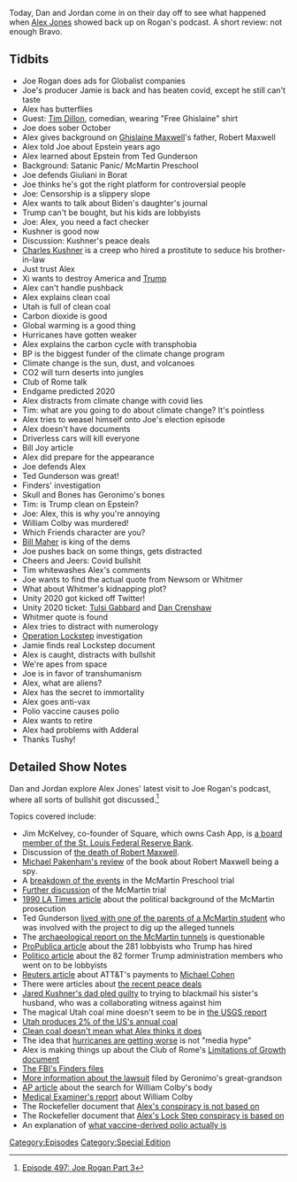 {{DEFAULTSORT:
    #_EPISODE_0497:Third Try's A Charm
}}{{Episode
    | title           = Third Try's A Charm
    | caption         = Listen to this episode on [https://knowledgefight.libsyn.com/497-third-trys-a-charm Libsyn] [https://open.spotify.com/episode/7EVXzeuBxpiKAzXsn4mZgW Spotify], Read the [[Transcript/497: Third Try's A Charm|Unofficial Transcript]]
    | episodeNumber   = 497
    | length          = 03:39:49
    | airDate         = October 30, 2020
    | coverageDate    = October 27, 2020
    | episodeType     = [[:Category:Special Edition|Special Edition]]
    | appearance      = [[Joe Rogan]], [[Jamie]], [[Tim Dillon]], [[Ghislaine Maxwell]], [[Robert Maxwell]], [[Jeffrey Epstein]], [[Ted Gunderson]], [[Rudy Giuliani]], [[Joe Biden]], [[Jared Kushner]], [[Charles Kushner]], [[Xi Jinping]], [[William Colby]], [[Bill Maher]], [[Gavin Newsom]], [[Gretchen Whitmer]], [[Tulsi Gabbard]], [[Dan Crenshaw]]
    | oocDrop         = You wanna know why I'm so crazy? No!
    | previousEpisode = [[496: October 22-23, 2020]]
    | nextEpisode     = [[498: November 7, 2016]]
}}

{{Stub}}

Today, Dan and Jordan come in on their day off to see what happened when [[Alex Jones]] showed back up on Rogan's podcast. A short review: not enough Bravo.

==Tidbits==

*Joe Rogan does ads for Globalist companies
*Joe's producer Jamie is back and has beaten covid, except he still can't taste
*Alex has butterflies
*Guest: [[Tim Dillon]], comedian, wearing "Free Ghislaine" shirt
*Joe does sober October
*Alex gives background on [[Ghislaine Maxwell]]'s father, Robert Maxwell
*Alex told Joe about Epstein years ago
*Alex learned about Epstein from Ted Gunderson
*Background: Satanic Panic/ McMartin Preschool
*Joe defends Giuliani in Borat
*Joe thinks he's got the right platform for controversial people
*Joe: Censorship is a slippery slope
*Alex wants to talk about Biden's daughter's journal
*Trump can't be bought, but his kids are lobbyists
*Joe: Alex, you need a fact checker
*Kushner is good now
*Discussion: Kushner's peace deals
*[[Charles Kushner]] is a creep who hired a prostitute to seduce his brother-in-law
*Just trust Alex
*Xi wants to destroy America and [[Donald Trump|Trump]]
*Alex can't handle pushback
*Alex explains clean coal
*Utah is full of clean coal
*Carbon dioxide is good
*Global warming is a good thing
*Hurricanes have gotten weaker
*Alex explains the carbon cycle with transphobia
*BP is the biggest funder of the climate change program
*Climate change is the sun, dust, and volcanoes
*CO2 will turn deserts into jungles
*Club of Rome talk
*Endgame predicted 2020
*Alex distracts from climate change with covid lies
*Tim: what are you going to do about climate change? It's pointless
*Alex tries to weasel himself onto Joe's election episode
*Alex doesn't have documents
*Driverless cars will kill everyone
*Bill Joy article
*Alex did prepare for the appearance
*Joe defends Alex
*Ted Gunderson was great!
*Finders' investigation
*Skull and Bones has Geronimo's bones
*Tim: is Trump clean on Epstein?
*Joe: Alex, this is why you're annoying
*William Colby was murdered!
*Which Friends character are you?
*[[Bill Maher]] is king of the dems
*Joe pushes back on some things, gets distracted
*Cheers and Jeers: Covid bullshit
*Tim whitewashes Alex's comments
*Joe wants to find the actual quote from Newsom or Whitmer
*What about Whitmer's kidnapping plot?
*Unity 2020 got kicked off Twitter!
*Unity 2020 ticket: [[Tulsi Gabbard]] and [[Dan Crenshaw]]
*Whitmer quote is found
*Alex tries to distract with numerology
*[[Operation Lockstep]] investigation
*Jamie finds real Lockstep document
*Alex is caught, distracts with bullshit
*We're apes from space
*Joe is in favor of transhumanism
*Alex, what are aliens?
*Alex has the secret to immortality
*Alex goes anti-vax
*Polio vaccine causes polio
*Alex wants to retire
*Alex had problems with Adderal
*Thanks Tushy!

==Detailed Show Notes==

Dan and Jordan explore Alex Jones' latest visit to Joe Rogan's podcast, where all sorts of bullshit got discussed.<ref>[https://knowledgefight.com/research/2020/10/30/episode-497-joe-rogan-part-3 Episode 497: Joe Rogan Part 3]</ref>

Topics covered include:

*Jim McKelvey, co-founder of Square, which owns Cash App, is [https://www.stlouisfed.org/about-us/leadership-governance/board-of-directors a board member of the St. Louis Federal Reserve Bank].
*Discussion of [https://www.theguardian.com/us-news/2019/aug/22/the-murky-life-and-death-of-robert-maxwell-and-how-it-shaped-his-daughter-ghislaine the death of Robert Maxwell].
*[https://www.baltimoresun.com/news/bs-xpm-2002-12-08-0212110428-story.html Michael Pakenham's review] of the book about Robert Maxwell being a spy.
*A [https://web.archive.org/web/20040215191237/http://www.crimelibrary.com/criminal_mind/psychology/mcmartin_daycare/5.html?sect=19 breakdown of the events] in the McMartin Preschool trial
*[http://law2.umkc.edu/faculty/projects/ftrials/mcmartin/mcmartinaccount.html Further discussion] of the McMartin trial
*[https://www.latimes.com/archives/la-xpm-1990-05-06-op-35-story.html 1990 LA Times article] about the political background of the McMartin prosecution
*Ted Gunderson [http://rigorousintuition.blogspot.com/2005/07/interview-with-jackie-mcgauley-part_19.html lived with one of the parents of a McMartin student] who was involved with the project to dig up the alleged tunnels
*The [https://mds.marshall.edu/cgi/viewcontent.cgi?article=1006&context=psychology_faculty&httpsredir=1&referer=https%3A%2F%2Fwww.google.com%2F archaeological report on the McMartin tunnels] is questionable
*[https://www.propublica.org/article/we-found-a-staggering-281-lobbyists-whove-worked-in-the-trump-administration ProPublica article] about the 281 lobbyists who Trump has hired
*[https://www.politico.com/news/2020/07/08/trump-administration-veteranslobbying-348273 Politico article] about the 82 former Trump administration members who went on to be lobbyists
*[https://www.reuters.com/article/us-usa-trump-daniels-at-t-exclusive/att-ceo-we-made-big-mistake-hiring-cohen-chief-lobbyist-out-idUSKBN1IC1L6 Reuters article] about ATT&T's payments to [[Michael Cohen]]
*There were articles about [https://www.bbc.com/news/world-middle-east-54151712 the recent peace deals]
*[https://www.justice.gov/archive/tax/usaopress/2004/txdv04kush0818_r.htm Jared Kushner's dad pled guilty] to trying to blackmail his sister's husband, who was a collaborating witness against him
*The magical Utah coal mine doesn't seem to be in [https://pubs.usgs.gov/pp/p1625b/Reports/Chapters/Chapter_B.pdf the USGS report]
*[https://www.americangeosciences.org/critical-issues/faq/which-states-are-largest-producers-and-consumers-coal Utah produces 2% of the US's annual coal]
*[https://www.popularmechanics.com/technology/infrastructure/news/a27886/how-does-clean-coal-work/ Clean coal doesn't mean what Alex thinks it does]
*The idea that [https://www.theguardian.com/weather/ng-interactive/2018/sep/11/atlantic-hurricanes-are-storms-getting-worse hurricanes are getting worse] is not "media hype"
*Alex is making things up about the Club of Rome's [http://www.donellameadows.org/wp-content/userfiles/Limits-to-Growth-digital-scan-version.pdf Limitations of Growth document]
*[https://vault.fbi.gov/the-finders The FBI's Finders files]
*[https://yaledailynews.com/blog/2010/08/09/judge-dismisses-apache-suit-against-skull-and-bones-2/ More information about the lawsuit] filed by Geronimo's great-grandson
*[https://news.google.com/newspapers?dat=19960430&hl=en&id=yDcxAAAAIBAJ&nid=348&pg=2925%2C9479409 AP article] about the search for William Colby's body
*[https://big.assets.huffingtonpost.com/PostMortem.pdf Medical Examiner's report] about William Colby
*The Rockefeller document that [https://www.rockefellerfoundation.org/wp-content/uploads/Annual-Report-2010-1.pdf Alex's conspiracy is not based on]
*The Rockefeller document that [https://issuu.com/dueprocesstv/docs/scenario-for_the-future Alex's Lock Step conspiracy is based on]
*An explanation of [https://www.who.int/news-room/q-a-detail/poliomyelitis-vaccine-derived-polio what vaccine-derived polio actually is]

[[Category:Episodes]]
[[Category:Special Edition]]
